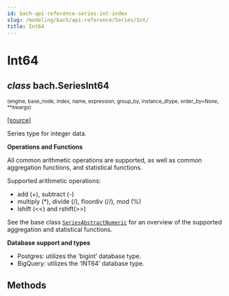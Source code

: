 ```yaml
---
id: bach-api-reference-series-int-index
slug: /modeling/bach/api-reference/Series/Int/
title: Int64
---
```


# Int64

<div className="class">

## <span className="type-annotation"><em>class</em></span> <span className="additional-name">bach.</span><span className="name">SeriesInt64</span>

<small className="parameter-list">(<span className="parameter" id="engine">engine</span>, <span className="parameter" id="base_node">base_node</span>, <span className="parameter" id="index">index</span>, <span className="parameter" id="name">name</span>, <span className="parameter" id="expression">expression</span>, <span className="parameter" id="group_by">group_by</span>, <span className="parameter" id="instance_dtype">instance_dtype</span>, <span className="parameter" id="order_by">order_by=None</span>, <span className="parameter" id="**">\*\*kwargs</span>)</small>


&#8203;<span className="view-source">[[source]](https://github.com/objectiv/objectiv-analytics/blob/main/bach/bach/series/series_numeric.py)</span>

<div className="content">

Series type for integer data.

**Operations and Functions**

All common arithmetic operations are supported, as well as common aggregation functions, and statistical
functions.

Supported arithmetic operations:
- add (+), subtract (-)
- multiply (\*), divide (/), floordiv (//), mod (%)
- lshift (<<) and rshift(>>)

See the base class [`SeriesAbstractNumeric`](/modeling/bach/api-reference/Series/AbstractNumeric/index.mdx#bach.SeriesAbstractNumeric) for an overview of the supported aggregation and
statistical functions.

**Database support and types**

* Postgres: utilizes the ‘bigint’ database type.
* BigQuery: utilizes the ‘INT64’ database type.


</div>


</div>

## Methods

<div className="table-autosummary">

|                                                   |                                                                                                                                                                                                     |
| ------------------------------------------------- | -------------------------------------------------------------------------------------------------------------------------------------------------------------------------------------------------- |


</div>
